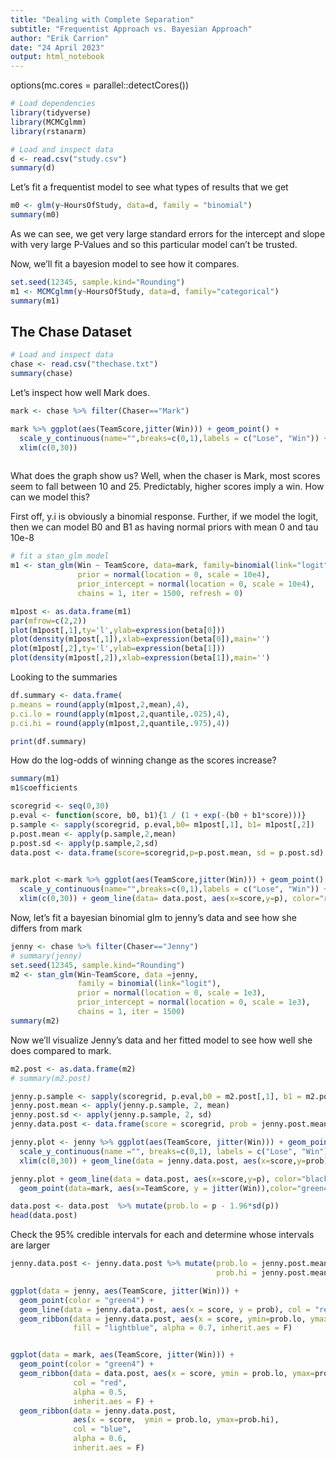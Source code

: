 ---
title: "Dealing with Complete Separation"
subtitle: "Frequentist Approach vs. Bayesian Approach"
author: "Erik Carrion"
date: "24 April 2023"
output: html_notebook
---
options(mc.cores = parallel::detectCores())
```{r}
# Load dependencies
library(tidyverse)
library(MCMCglmm)
library(rstanarm)
```



```{r}
# Load and inspect data
d <- read.csv("study.csv")
summary(d)
```

Let's fit a frequentist model to see what types of results that we get
```{r}

m0 <- glm(y~HoursOfStudy, data=d, family = "binomial")
summary(m0)


```
As we can see, we get very large standard errors for the intercept and slope with very large P-Values and so this particular model can't be trusted. 

Now, we'll fit a bayesion model to see how it compares.

```{r}
set.seed(12345, sample.kind="Rounding")
m1 <- MCMCglmm(y~HoursOfStudy, data=d, family="categorical")
summary(m1)
```

## The Chase Dataset

```{r}
# Load and inspect data
chase <- read.csv("thechase.txt")
summary(chase)
```
Let's inspect how well Mark does. 

```{r}
mark <- chase %>% filter(Chaser=="Mark")

mark %>% ggplot(aes(TeamScore,jitter(Win))) + geom_point() +
  scale_y_continuous(name="",breaks=c(0,1),labels = c("Lose", "Win")) +
  xlim(c(0,30))
                  
```
What does the graph show us? Well, when the chaser is Mark, most scores seem to fall between 10 and 25. Predictably, 
higher scores imply a win. How can we model this? 

First off, y.i is obviously a binomial response. Further, if we model the logit, then we can model B0 and B1 as having normal priors with mean 0 and tau 10e-8

```{r}
# fit a stan_glm model
m1 <- stan_glm(Win ~ TeamScore, data=mark, family=binomial(link="logit"),
               prior = normal(location = 0, scale = 10e4),
               prior_intercept = normal(location = 0, scale = 10e4),
               chains = 1, iter = 1500, refresh = 0)

m1post <- as.data.frame(m1)
par(mfrow=c(2,2))
plot(m1post[,1],ty='l',ylab=expression(beta[0]))
plot(density(m1post[,1]),xlab=expression(beta[0]),main='')
plot(m1post[,2],ty='l',ylab=expression(beta[1]))
plot(density(m1post[,2]),xlab=expression(beta[1]),main='')
```
Looking to the summaries

```{r}
df.summary <- data.frame(
p.means = round(apply(m1post,2,mean),4),
p.ci.lo = round(apply(m1post,2,quantile,.025),4),
p.ci.hi = round(apply(m1post,2,quantile,.975),4))

print(df.summary)
```
How do the log-odds of winning change as the scores increase?

```{r}

summary(m1)
m1$coefficients

scoregrid <- seq(0,30)
p.eval <- function(score, b0, b1){1 / (1 + exp(-(b0 + b1*score)))}
p.sample <- sapply(scoregrid, p.eval,b0= m1post[,1], b1= m1post[,2])
p.post.mean <- apply(p.sample,2,mean)
p.post.sd <- apply(p.sample,2,sd)
data.post <- data.frame(score=scoregrid,p=p.post.mean, sd = p.post.sd) %>% mutate(prob.lo = p - 1.96*sd,
                                                                                  prob.hi = p + 1.96*sd)

mark.plot <-mark %>% ggplot(aes(TeamScore,jitter(Win))) + geom_point() +
  scale_y_continuous(name="",breaks=c(0,1),labels = c("Lose", "Win")) +
  xlim(c(0,30)) + geom_line(data= data.post, aes(x=score,y=p), color="red")


```
Now, let's fit a bayesian binomial glm to jenny's data and see how she differs from mark
```{r}
jenny <- chase %>% filter(Chaser=="Jenny")
# summary(jenny)
set.seed(12345, sample.kind="Rounding")
m2 <- stan_glm(Win~TeamScore, data =jenny, 
               family = binomial(link="logit"),
               prior = normal(location = 0, scale = 1e3),
               prior_intercept = normal(location = 0, scale = 1e3),
               chains = 1, iter = 1500)
summary(m2)
```
Now we'll visualize Jenny's data and her fitted model to see how well she does compared to mark.
```{r}
m2.post <- as.data.frame(m2)
# summary(m2.post)

jenny.p.sample <- sapply(scoregrid, p.eval,b0 = m2.post[,1], b1 = m2.post[,2])
jenny.post.mean <- apply(jenny.p.sample, 2, mean)
jenny.post.sd <- apply(jenny.p.sample, 2, sd)
jenny.data.post <- data.frame(score = scoregrid, prob = jenny.post.mean)

jenny.plot <- jenny %>% ggplot(aes(TeamScore, jitter(Win))) + geom_point() +
  scale_y_continuous(name ="", breaks=c(0,1), labels = c("Lose", "Win")) +
  xlim(c(0,30)) + geom_line(data = jenny.data.post, aes(x=score,y=prob), color="red")

jenny.plot + geom_line(data = data.post, aes(x=score,y=p), color="black") +
  geom_point(data=mark, aes(x=TeamScore, y = jitter(Win)),color="green4")

```

```{r}
data.post <- data.post  %>% mutate(prob.lo = p - 1.96*sd(p))
head(data.post)
```



Check the 95% credible intervals for each and determine whose intervals are larger

```{r}
jenny.data.post <- jenny.data.post %>% mutate(prob.lo = jenny.post.mean - 1.96*jenny.post.sd,
                                              prob.hi = jenny.post.mean + 1.96*jenny.post.sd)

ggplot(data = jenny, aes(TeamScore, jitter(Win))) +
  geom_point(color = "green4") + 
  geom_line(data = jenny.data.post, aes(x = score, y = prob), col = "red", inherit.aes = F) +
  geom_ribbon(data = jenny.data.post, aes(x = score, ymin=prob.lo, ymax=prob.hi), 
              fill = "lightblue", alpha = 0.7, inherit.aes = F)


ggplot(data = mark, aes(TeamScore, jitter(Win))) +
  geom_point(color = "green4") + 
  geom_ribbon(data = data.post, aes(x = score, ymin = prob.lo, ymax=prob.hi),
              col = "red",
              alpha = 0.5,
              inherit.aes = F) +
  geom_ribbon(data = jenny.data.post,
              aes(x = score,  ymin = prob.lo, ymax=prob.hi), 
              col = "blue",
              alpha = 0.6,
              inherit.aes = F)
  ```

